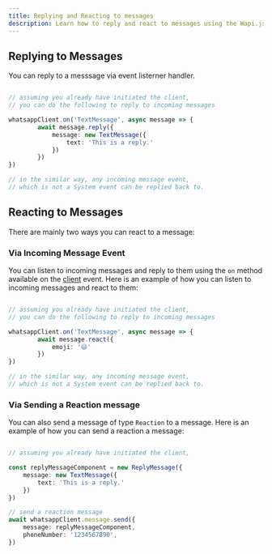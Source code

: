 ```yaml
---
title: Replying and Reacting to messages
description: Learn how to reply and react to messages using the Wapi.js SDK
---
```



## Replying to Messages

You can reply to a messsage via event listerner handler. 

```typescript

// assuming you already have initiated the client,
// you can do the following to reply to incoming messages

whatsappClient.on('TextMessage', async message => {
		await message.reply({
			message: new TextMessage({
				text: 'This is a reply.'
			})
		})
})

// in the similar way, any incoming message event, 
// which is not a System event can be replied back to.
```


## Reacting to Messages

There are mainly two ways you can react to a message:

### Via Incoming Message Event

You can listen to incoming messages and reply to them using the `on` method available on the [client](api-reference/classes/Client) event. Here is an example of how you can listen to incoming messages and react to them:

```typescript

// assuming you already have initiated the client,
// you can do the following to reply to incoming messages

whatsappClient.on('TextMessage', async message => {
        await message.react({
            emoji: '😄'
        })
})

// in the similar way, any incoming message event, 
// which is not a System event can be replied back to.
```


### Via Sending a Reaction message

You can also send a message of type  `Reaction` to a message. Here is an example of how you can send a reaction a message:

```typescript

// assuming you already have initiated the client,

const replyMessageComponent = new ReplyMessage({
    message: new TextMessage({
        text: 'This is a reply.'
    })
})

// send a reaction message
await whatsappClient.message.send({
    message: replyMessageComponent,
    phoneNumber: '1234567890',
})

```